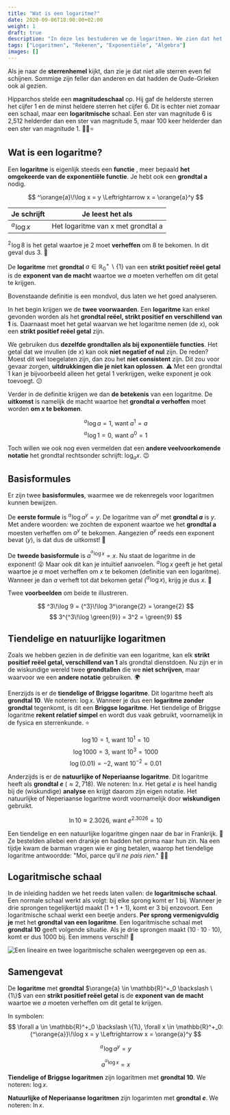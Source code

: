 ```yaml
---
title: "Wat is een logaritme?"
date: 2020-09-06T18:00:00+02:00
weight: 1
draft: true
description: "In deze les bestuderen we de logaritmen. We zien dat het de inverse is van de exponentïele functie en leren over enkele speciale logaritmen."
tags: ["Logaritmen", "Rekenen", "Exponentiële", "Algebra"]
images: []
---
```

Als je naar de **sterrenhemel** kijkt, dan zie je dat niet alle sterren even fel schijnen. Sommige zijn feller dan anderen en dat hadden de Oude-Grieken ook al gezien. 

Hipparchos stelde een **magnitudeschaal** op. Hij gaf de helderste sterren het cijfer 1 en de minst heldere sterren het cijfer 6. Dit is echter niet zomaar een schaal, maar een **logaritmische** schaal. Een ster van magnitude 6 is 2,512 helderder dan een ster van magnitude 5, maar 100 keer helderder dan een ster van magnitude 1. 🤯🌠⭐

## Wat is een logaritme?
Een **logaritme** is eigenlijk steeds een **functie** <Mute text="(je stopt een getal in het machientje en je krijgt een ander ervoor terug)"/>, meer bepaald **het omgekeerde van de exponentiële functie**. Je hebt ook een **grondtal <Orange>a</Orange>** nodig.

$$
^\orange{a}\!\log x = y \Leftrightarrow x = \orange{a}^y
$$

| Je schrijft   | Je leest het als                   |
|---------------|------------------------------------|
| $^a\!\log x$ | Het logaritme van x met grondtal a |

$^2\!\log 8$ is het getal waartoe je $2$ moet **verheffen** om $8$ te bekomen. In dit geval dus $3$. 🎉

<Attention title="De logaritme">

De **logaritme** met **grondtal** $a \in \mathbb{R}^+_0 \backslash \{1\}$ van een **strikt positief reëel getal** is de **exponent van de macht** waartoe we $a$ moeten verheffen om dit getal te krijgen.
</Attention>

Bovenstaande definitie is een mondvol, dus laten we het goed analyseren. ️

In het begin krijgen we de **twee voorwaarden**. Een **logaritme** kan enkel gevonden worden als het **grondtal reëel, strikt positief en verschillend van 1** is. Daarnaast moet het getal waarvan we het logaritme nemen (de $x$), ook een **strikt positief reëel getal** zijn.

We gebruiken dus **dezelfde grondtallen als bij exponentiële functies**. Het getal dat we invullen (de $x$) kan ook **niet negatief of nul** zijn. De reden? Moest dit wel toegelaten zijn, dan zou het **niet consistent** zijn. Dit zou voor gevaar zorgen, **uitdrukkingen die je niet kan oplossen**. ⚠️ Met een grondtal 1 kan je bijvoorbeeld alleen het getal 1 verkrijgen, welke exponent je ook toevoegt. 😕

Verder in de definitie krijgen we dan **de betekenis** van een logaritme. De **uitkomst** is namelijk de macht waartoe het **grondtal $a$ verhoffen** moet worden **om $x$ te bekomen**.

<Attention title="Logaritmen met 1 en 0">

$$
^a\!\log a = 1 \text{, want } a^1 = a
$$
$$
^a\!\log 1 = 0 \text{, want } a^0 = 1
$$
</Attention>

Toch willen we ook nog even vermelden dat een **andere veelvoorkomende notatie** <Mute text="(voornamelijk in het buitenland)"/> het grondtal rechtsonder schrijft: $\log _a x$. 😉

## Basisformules
Er zijn twee **basisformules**, waarmee we de rekenregels voor logaritmen kunnen bewijzen.

De **eerste formule** is $^a\!\log a^y = y$. De logaritme van $a^y$ met **grondtal $a$** is $y$. Met andere woorden: we zochten de exponent waartoe we het **grondtal a** moesten verheffen om $a^y$ te bekomen. Aangezien $a^y$ reeds een exponent bevat ($y$), is dat dus de uitkomst! 🥳

De **tweede basisformule** is $a^{^a\!\log x} = x$. Nu staat de logaritme in de exponent! 😮 Maar ook dit kan je intuïtief aanvoelen. $^a\!\log x$ geeft je het getal waartoe je $a$ moet verheffen om $x$ te bekomen (definitie van een logaritme). Wanneer je dan $a$ verheft tot dat bekomen getal ($^a\!\log x$), krijg je dus $x$. 🤯

Twee **voorbeelden** om beide te illustreren.

$$
^3\!\log 9 = {^3}\!\log 3^\orange{2} = \orange{2}
$$
$$
3^{^3\!\log \green{9}} = 3^2 = \green{9}
$$

## Tiendelige en natuurlijke logaritmen
Zoals we hebben gezien in de definitie van een logaritme, kan elk **strikt positief reëel getal, verschillend van 1** als grondtal dienstdoen. Nu zijn er in de wiskundige wereld twee **grondtallen** die we **niet schrijven**, maar waarvoor we een **andere notatie** gebruiken. 🌍

Enerzijds is er de **tiendelige of Briggse logaritme**. Dit logaritme heeft als **grondtal 10**. We noteren: $\log x$. Wanneer je dus een **logaritme <Mute text="schijnbaar"/> zonder grondtal** tegenkomt, is dit een **Briggse logaritme**. Het tiendelige of Briggse logaritme **rekent relatief simpel** en wordt dus vaak gebruikt, voornamelijk in de fysica en sterrenkunde. ⭐

$$
\log 10 = 1 \text{, want } 10^1 = 10
$$
$$
\log 1000 = 3 \text{, want } 10^3 = 1000
$$
$$
\log (0.01) = -2 \text{, want } 10^{-2} = 0.01
$$

Anderzijds is er de **natuurlijke of Neperiaanse logaritme**. Dit logaritme heeft als **grondtal $e$** ($\approx 2,718$). We noteren: $\ln x$. Het getal $e$ is heel handig bij de (wiskundige) **analyse** en krijgt daarom zijn eigen notatie. Het natuurlijke of Neperiaanse logaritme wordt voornamelijk door **wiskundigen** gebruikt.

$$
\ln 10 \approx 2.3026 \text{, want } e^{2.3026} = 10
$$

<Expand title="Een wiskundig mopje">

Een tiendelige en een natuurlijke logaritme gingen naar de bar in Frankrijk. 🍺 Ze bestelden allebei een drankje en hadden het prima naar hun zin. Na een tijdje kwam de barman vragen wie er ging betalen, waarop het tiendelige logaritme antwoordde: "Moi, parce qu'il *ne pais rien*." 🥁😂
</Expand>

## Logaritmische schaal
In de inleiding hadden we het reeds laten vallen: de **logaritmische schaal**. Een normale <Mute text="lineaire"/> schaal werkt als volgt: bij elke sprong komt er $1$ bij. Wanneer je drie sprongen tegelijkertijd maakt ($1 + 1 + 1$), komt er $3$ bij enzovoort. Een logaritmische schaal werkt een beetje anders. **Per sprong vermenigvuldig je** met het **grondtal van een logaritme**. Een logaritmische schaal met **grondtal 10** geeft volgende situatie. Als je drie sprongen maakt ($10 \cdot 10 \cdot 10$), komt er dus $1000$ bij. Een immens verschil! 🤯

![Een lineaire en twee logaritmische schalen weergegeven op een as.](img/logaritmische_schaal.png)

## Samengevat
<Attention title="Definitie van een logaritme">

De **logaritme** met **grondtal** $\orange{a} \in \mathbb{R}^+_0 \backslash \{1\}$ van een **strikt positief reëel getal** is de **exponent van de macht** waartoe we $a$ moeten verheffen om dit getal te krijgen.

In symbolen:
$$
\forall a \in \mathbb{R}^+_0 \backslash \{1\}, \forall x \in \mathbb{R}^+_0: {^\orange{a}}\!\log x = y \Leftrightarrow x = \orange{a}^y
$$
</Attention>

<Attention title="De basisformules">

$$
^a\!\log a^y = y
$$

$$
a^{^a\!\log x} = x
$$
</Attention>

<Attention title="Tiendelige en natuurlijke logaritmen">

**Tiendelige of Briggse logaritmen** zijn logaritmen met **grondtal 10**. We noteren: $\log x$.

**Natuurlijke of Neperiaanse logaritmen** zijn logarimten met **grondtal $e$**. We noteren: $\ln x$.
</Attention>